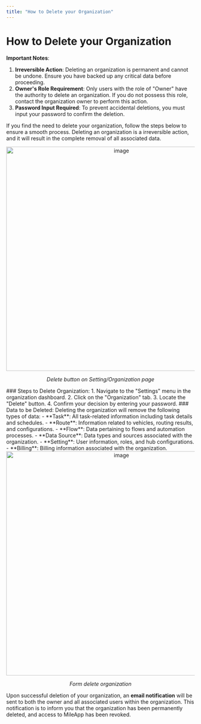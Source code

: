 ```yaml
---
title: "How to Delete your Organization"
---
```


# How to Delete your Organization

**Important Notes**:
1. **Irreversible Action**: Deleting an organization is permanent and cannot be undone. Ensure you have backed up any critical data before proceeding.
2. **Owner's Role Requirement**: Only users with the role of "Owner" have the authority to delete an organization. If you do not possess this role, contact the organization owner to perform this action.
3. **Password Input Required**: To prevent accidental deletions, you must input your password to confirm the deletion.

If you find the need to delete your organization, follow the steps below to ensure a smooth process. Deleting an organization is a irreversible action, and it will result in the complete removal of all associated data.
<div align="center">
  <img src="https://t3837933.p.clickup-attachments.com/t3837933/74841a89-528c-45b3-a6a3-8223f56bce51/image.png" alt="image" width="600" />
  <p><i>Delete button on Setting/Organization page</i></p>
</div>
### Steps to Delete Organization:
1. Navigate to the "Settings" menu in the organization dashboard.
2. Click on the "Organization" tab.
3. Locate the "Delete" button.
4. Confirm your decision by entering your password.
### Data to be Deleted:
Deleting the organization will remove the following types of data:
-   **Task**: All task-related information including task details and schedules.
-   **Route**: Information related to vehicles, routing results, and configurations.
-   **Flow**: Data pertaining to flows and automation processes.
-   **Data Source**: Data types and sources associated with the organization.
-   **Setting**: User information, roles, and hub configurations.
-   **Billing**: Billing information associated with the organization.

<div align="center">
  <img src="https://t3837933.p.clickup-attachments.com/t3837933/075b7ddc-d2c1-4794-93e3-b5284a415ba6/image.png" alt="image" width="600" />
  <p><i>Form delete organization</i></p>
</div>

Upon successful deletion of your organization, an **email notification** will be sent to both the owner and all associated users within the organization. This notification is to inform you that the organization has been permanently deleted, and access to MileApp has been revoked.
